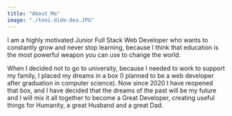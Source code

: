 ```yaml
---
title: "About Me"
image: "./toni-dide-dea.JPG"
---
```



I am a highly motivated Junior Full Stack Web Developer who wants to constantly grow and never stop learning, because I think that education is the most powerful weapon you can use to change the world.

When I decided not to go to university, because I needed to work to support my family, I placed my dreams in a box (I planned to be a web developer after graduation in computer science). Now since 2020 I have reopened that box, and I have decided that the dreams of the past will be my future and I will mix it all together to become a Great Developer, creating useful things for Humanity, a great Husband and a great Dad.